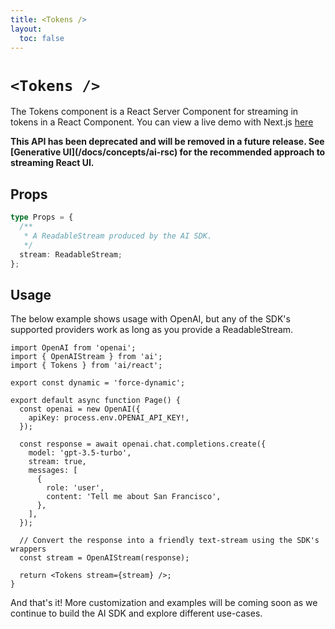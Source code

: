 ```yaml
---
title: <Tokens />
layout:
  toc: false
---
```



# `<Tokens />`

The Tokens component is a React Server Component for streaming in tokens in a React Component.
You can view a live demo with Next.js [here](https://rsc-llm-on-the-edge.vercel.app)

<Callout>
  <strong>
    This API has been deprecated and will be removed in a future release. See
    [Generative UI](/docs/concepts/ai-rsc) for the recommended approach to
    streaming React UI.
  </strong>
</Callout>

## Props

```typescript
type Props = {
  /**
   * A ReadableStream produced by the AI SDK.
   */
  stream: ReadableStream;
};
```

## Usage

The below example shows usage with OpenAI, but any of the SDK's supported providers work as long as you provide a ReadableStream.

```tsx filename="app/page.tsx"
import OpenAI from 'openai';
import { OpenAIStream } from 'ai';
import { Tokens } from 'ai/react';

export const dynamic = 'force-dynamic';

export default async function Page() {
  const openai = new OpenAI({
    apiKey: process.env.OPENAI_API_KEY!,
  });

  const response = await openai.chat.completions.create({
    model: 'gpt-3.5-turbo',
    stream: true,
    messages: [
      {
        role: 'user',
        content: 'Tell me about San Francisco',
      },
    ],
  });

  // Convert the response into a friendly text-stream using the SDK's wrappers
  const stream = OpenAIStream(response);

  return <Tokens stream={stream} />;
}
```

And that's it! More customization and examples will be coming soon as we continue to build the AI SDK and explore different use-cases.
